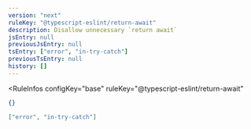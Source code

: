 ```yaml
---
version: "next"
ruleKey: "@typescript-eslint/return-await"
description: Disallow unnecessary `return await`
jsEntry: null
previousJsEntry: null
tsEntry: ["error", "in-try-catch"]
previousTsEntry: null
history: []
---
```


<RuleInfos 
  configKey="base" 
  ruleKey="@typescript-eslint/return-await" 
>

```json
{}
```

```json
["error", "in-try-catch"]
```

</RuleInfos>
